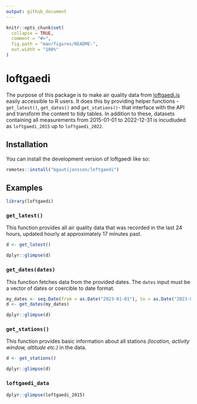 ```yaml
---
output: github_document
---
```


<!-- README.md is generated from README.Rmd. Please edit that file -->

```r
knitr::opts_chunk$set(
  collapse = TRUE,
  comment = "#>",
  fig.path = "man/figures/README-",
  out.width = "100%"
)
```

# loftgaedi

<!-- badges: start -->
<!-- badges: end -->

The purpose of this package is to make air quality data from [loftgaedi.is](https://loftgaedi.is) easily accessible to R users. It does this by providing helper functions -`get_latest()`, `get_dates()` and `get_stations()`- that interface with the API and transform the content to tidy tables. In addition to these, datasets containing all measurements from 2015-01-01 to 2022-12-31 is incudluded as `loftgaedi_2015` up to `loftgaedi_2022`.

## Installation

You can install the development version of loftgaedi like so:

``` r
remotes::install("bgautijonsson/loftgaedi")
```

## Examples

```r
library(loftgaedi)
```

### `get_latest()`

This function provides all air quality data that was recorded in the last 24 hours, updated hourly at approximately 17 minutes past.

```r
d <- get_latest()

dplyr::glimpse(d)
```



### `get_dates(dates)`

This function fetches data from the provided dates. The `dates` input must be a vector of dates or coercible to date format.

```r
my_dates <- seq.Date(from = as.Date("2023-01-01"), to = as.Date("2023-01-11"), by = "days")
d <- get_dates(my_dates)

dplyr::glimpse(d)
```

### `get_stations()`

This function provides basic information about all stations *(location, activity window, altitude etc.)* in the data.

```r
d <- get_stations()

dplyr::glimpse(d)
```


### `loftgaedi_data`


```r
dplyr::glimpse(loftgaedi_2015)
```

